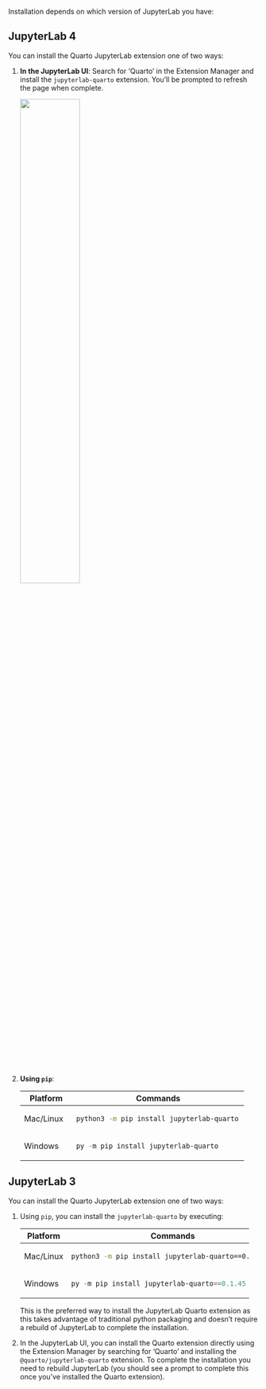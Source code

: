 Installation depends on which version of JupyterLab you have:

::: panel-tabset
## JupyterLab 4

You can install the Quarto JupyterLab extension one of two ways:

1.  **In the JupyterLab UI**: Search for 'Quarto' in the Extension Manager and install the `jupyterlab-quarto` extension. You'll be prompted to refresh the page when complete.

    ![](images/jupyterlab-extension.png){.border width="50%" fig-alt="Screenshot of the Jupyter Lab Extension Manager with 'quarto' typed in the search box, and one Search Result with the name 'jupyterlab-quarto'."}

2.  **Using `pip`**: 

    +----------------+--------------------------------------------------+
    | Platform       | Commands                                         |
    +================+==================================================+
    | Mac/Linux      | ``` {.bash filename="Terminal"}                  |
    |                | python3 -m pip install jupyterlab-quarto         |
    |                | ```                                              |
    +----------------+--------------------------------------------------+
    | Windows        | ``` {.powershell filename="Terminal"}            |
    |                | py -m pip install jupyterlab-quarto              |
    |                | ```                                              |
    +----------------+--------------------------------------------------+

## JupyterLab 3

You can install the Quarto JupyterLab extension one of two ways:

1.  Using `pip`, you can install the `jupyterlab-quarto` by executing:

    +----------------+---------------------------------------------------+
    | Platform       | Commands                                          |
    +================+===================================================+
    | Mac/Linux      | ``` {.bash filename="Terminal"}                   |
    |                | python3 -m pip install jupyterlab-quarto==0.1.45 |
    |                | ```                                               |
    +----------------+---------------------------------------------------+
    | Windows        | ``` {.powershell filename="Terminal"}             |
    |                | py -m pip install jupyterlab-quarto==0.1.45      |
    |                | ```                                               |
    +----------------+---------------------------------------------------+

    This is the preferred way to install the JupyterLab Quarto extension as this takes advantage of traditional python packaging and doesn't require a rebuild of JupyterLab to complete the installation.

2.  In the JupyterLab UI, you can install the Quarto extension directly using the Extension Manager by searching for 'Quarto' and installing the `@quarto/jupyterlab-quarto` extension. To complete the installation you need to rebuild JupyterLab (you should see a prompt to complete this once you've installed the Quarto extension).

:::

